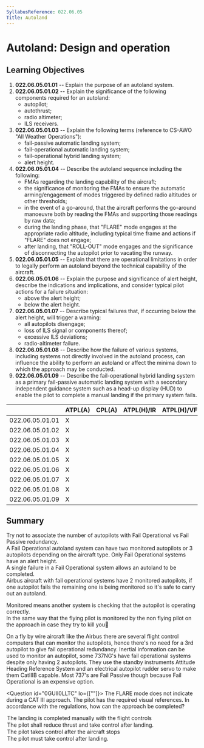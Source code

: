 ```yaml
---
SyllabusReference: 022.06.05
Title: Autoland
---
```


# Autoland: Design and operation

## Learning Objectives

1.  **022.06.05.01.01** -- Explain the purpose of an autoland system.
2.  **022.06.05.01.02** -- Explain the significance of the following components
    required for an autoland:
    - autopilot;
    - autothrust;
    - radio altimeter;
    - ILS receivers.
3.  **022.06.05.01.03** -- Explain the following terms (reference to CS-AWO "All
    Weather Operations"):
    - fail-passive automatic landing system;
    - fail-operational automatic landing system;
    - fail-operational hybrid landing system;
    - alert height.
4.  **022.06.05.01.04** -- Describe the autoland sequence including the
    following:
    - FMAs regarding the landing capability of the aircraft;
    - the significance of monitoring the FMAs to ensure the automatic
      arming/engagement of modes triggered by defined radio altitudes or other
      thresholds;
    - in the event of a go-around, that the aircraft performs the go-around
      manoeuvre both by reading the FMAs and supporting those readings by raw
      data;
    - during the landing phase, that "FLARE" mode engages at the appropriate
      radio altitude, including typical time frame and actions if "FLARE" does
      not engage;
    - after landing, that "ROLL-OUT" mode engages and the significance of
      disconnecting the autopilot prior to vacating the runway.
5.  **022.06.05.01.05** -- Explain that there are operational limitations in
    order to legally perform an autoland beyond the technical capability of the
    aircraft.
6.  **022.06.05.01.06** -- Explain the purpose and significance of alert height,
    describe the indications and implications, and consider typical pilot actions
    for a failure situation:
    - above the alert height;
    - below the alert height.
7.  **022.06.05.01.07** -- Describe typical failures that, if occurring below the
    alert height, will trigger a warning:
    - all autopilots disengage;
    - loss of ILS signal or components thereof;
    - excessive ILS deviations;
    - radio-altimeter failure.
8.  **022.06.05.01.08** -- Describe how the failure of various systems, including
    systems not directly involved in the autoland process, can influence the
    ability to perform an autoland or affect the minima down to which the
    approach may be conducted.
9.  **022.06.05.01.09** -- Describe the fail-operational hybrid landing system as
    a primary fail-passive automatic landing system with a secondary independent
    guidance system such as a head-up display (HUD) to enable the pilot to
    complete a manual landing if the primary system fails.

|                 | ATPL(A) | CPL(A) | ATPL(H)/IR | ATPL(H)/VFR | CPL(H) | IR  | CBIR(A) |
| --------------- | ------- | ------ | ---------- | ----------- | ------ | --- | ------- |
| 022.06.05.01.01 | X       |        |            |             |        | X   |         |
| 022.06.05.01.02 | X       |        |            |             |        | X   |         |
| 022.06.05.01.03 | X       |        |            |             |        |     |         |
| 022.06.05.01.04 | X       |        |            |             |        |     |         |
| 022.06.05.01.05 | X       |        |            |             |        |     |         |
| 022.06.05.01.06 | X       |        |            |             |        |     |         |
| 022.06.05.01.07 | X       |        |            |             |        |     |         |
| 022.06.05.01.08 | X       |        |            |             |        |     |         |
| 022.06.05.01.09 | X       |        |            |             |        |     |         |

## Summary

Try not to associate the number of autopilots with Fail Operational vs Fail
Passive redundancy.\
A Fail Operational autoland system can have two monitored autopilots or 3
autopilots depending on the aircraft type. Only Fail Operational systems have an
alert height.\
A single failure in a Fail Operational system allows an autoland to be
completed.\
Airbus aircraft with fail operational systems have 2 monitored autopilots, if
one autopilot fails the remaining one is being monitored so it's safe to carry
out an autoland.

Monitored means another system is checking that the autopilot is operating
correctly.\
In the same way that the flying pilot is monitored by the non flying pilot on
the approach in case they try to kill you🤣

On a fly by wire aircraft like the Airbus there are several flight control
computers that can monitor the autopilots, hence there's no need for a 3rd
autopilot to give fail operational redundancy. Inertial information can be used
to monitor an autopilot, some 737NG's have fail operational systems despite only
having 2 autopilots. They use the standby instruments Attitude Heading Reference
System and an electrical autopilot rudder servo to make them CatIIIB capable.
Most 737's are Fail Passive though because Fail Operational is an expensive
option.

<Question id="0GUII0LLTC" lo={[""]}>
  <Text variant="oneCorrect">
    The FLARE mode does not indicate during a CAT III approach. The pilot has
    the required visual references. In accordance with the regulations, how can
    the approach be completed?
  </Text>
<Option
  correct
  why="During the &#x22;FLARE&#x22; submode, if the mode does not engange the pilot is responsible for intervening."
>
  The landing is completed manually with the flight controls
</Option>
<Option why="Too late, the plane already did a &#x22;rough landing&#x22;...">
  The pilot shall reduce thrust and take control after landing.
</Option>
<Option why="Too late, the plane already did a &#x22;rough landing&#x22;...">
  The pilot takes control after the aircraft stops
</Option>

  <Option why="Too late, the plane already did a &#x22;rough landing&#x22;...">
    The pilot must take control after landing.
  </Option>
</Question>
